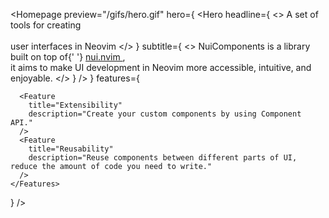 
<Homepage 
  preview="/gifs/hero.gif"
  hero={
    <Hero 
      headline={
        <>
          A set of tools for creating <br className="sm:hidden" />
          <br className="hidden sm:block" />
          user interfaces in Neovim
        </>
      }
      subtitle={
        <>
          NuiComponents is a library built on top of{' '}
          <a
            href="https://github.com/MunifTanjim/nui.nvim"
            target="_blank"
            rel="noopener noreferrer"
            className="nx-text-primary-600 nx-underline nx-decoration-from-font [text-underline-position:from-font]"
          >
            nui.nvim
          </a>
          ,
          <br />
          it aims to make UI development in Neovim more accessible, intuitive, and enjoyable.
        </>
      }
    />
  }
  features={
    <Features>
      <Feature
        title="Reactive UI"
        description="The library automatically handles UI updates based on input and events received."
      />
      <Feature
        title="Flexbox"
        description="NuiComponents supports a simple flexbox layout system, which provides a more flexible way to layout UIs."
      />
      <Feature
        title="State Management"
        description="The library provides a state management system that allows managing data and UI state with ease."
      />

      <Feature
        title="Extensibility"
        description="Create your custom components by using Component API."
      />
      <Feature
        title="Reusability"
        description="Reuse components between different parts of UI, reduce the amount of code you need to write."
      />
    </Features>
  }
/>
